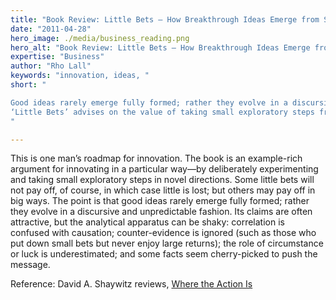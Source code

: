 ```yaml
---
title: "Book Review: Little Bets – How Breakthrough Ideas Emerge from Small Discoveries"
date: "2011-04-28"
hero_image: ./media/business_reading.png
hero_alt: "Book Review: Little Bets – How Breakthrough Ideas Emerge from Small Discoveries"
expertise: "Business"
author: "Rho Lall"
keywords: "innovation, ideas, "
short: "

Good ideas rarely emerge fully formed; rather they evolve in a discursive and unpredictable fashion. 
‘Little Bets’ advises on the value of taking small exploratory steps from which, as the book’s subtitle has it, breakthrough ideas emerge.
"

---
```


This is one man’s roadmap for innovation. 
The book is an example-rich argument for innovating in a particular way—by deliberately experimenting and taking small exploratory steps in novel directions. 
Some little bets will not pay off, of course, in which case little is lost; but others may pay off in big ways. 
The point is that good ideas rarely emerge fully formed; rather they evolve in a discursive and unpredictable fashion. 
Its claims are often attractive, but the analytical apparatus can be shaky: correlation is confused with causation; counter-evidence is ignored 
(such as those who put down small bets but never enjoy large returns); 
the role of circumstance or luck is underestimated; and some facts seem cherry-picked to push the message.

Reference: David A. Shaywitz reviews, [Where the Action Is](https://www.wsj.com/articles/SB10001424052748704570704576274962717655144)